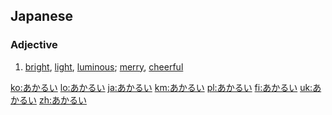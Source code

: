 ==Japanese==
===Adjective===
{{ja-adj|h|rom=akarui|decl=い}}
#{{ja-def|明るい|明い}} [[bright]], [[light]], [[luminous]]; [[merry]], [[cheerful]]

[[ko:あかるい]]
[[lo:あかるい]]
[[ja:あかるい]]
[[km:あかるい]]
[[pl:あかるい]]
[[fi:あかるい]]
[[uk:あかるい]]
[[zh:あかるい]]